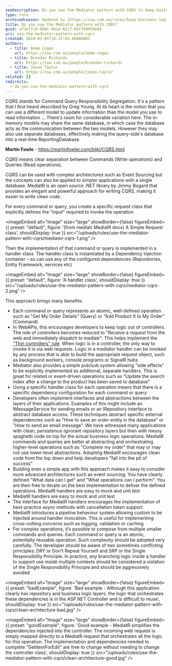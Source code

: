```yaml
---
seoDescription: Do you use the Mediator pattern with CQRS to keep business logic out of your presentation layer and write clean code?
type: rule
archivedreason: Updated to [https://ssw.com.au/rules/keep-business-logic-out-of-the-presentation-layer](/rules/keep-business-logic-out-of-the-presentation-layer)
title: Do you use the Mediator pattern with CQRS?
guid: a71effc0-6b0c-4b1a-82c7-6effb0959ed4
uri: use-the-mediator-pattern-with-cqrs
created: 2019-03-05T16:37:03.0000000Z
authors:
  - title: Adam Cogan
    url: https://ssw.com.au/people/adam-cogan
  - title: Brendan Richards
    url: https://ssw.com.au/people/brendan-richards
  - title: Jason Taylor
    url: https://ssw.com.au/people/jason-taylor
related: []
redirects:
  - do-you-use-the-mediator-pattern-with-cqrs
---
```


CQRS stands for Command Query Responsibility Segregation. It's a pattern that I first heard described by Greg Young. At its heart is the notion that you can use a different model to update information than the model you use to read information
…
There's room for considerable variation here. The in-memory models may share the same database, in which case the database acts as the communication between the two models. However they may also use separate databases, effectively making the query-side's database into a real-time ReportingDatabase.

**Martin Fowle** - <https://martinfowler.com/bliki/CQRS.html>

CQRS means clear separation between Commands (Write operations) and Queries (Read operations).

CQRS can be used with complex architectures such as Event Sourcing but the concepts can also be applied to simpler applications with a single database.
MediatR is an open source .NET library by Jimmy Bogard that provides an elegant and powerful approach for writing CQRS, making it easier to write clean code.

For every command or query, you create a specific request class that explicitly defines the “input” required to invoke the operation.


<imageEmbed
  alt="Image"
  size="large"
  showBorder={false}
  figureEmbed={{
    preset: "default",
    figure: '(from mediatr MediatR docs) A Simple Request class',
    shouldDisplay: true
  }}
  src="/uploads/rules/use-the-mediator-pattern-with-cqrs/mediator-cqrs-1.png"
/>

Then the implementation of that command or query is implemented in a handler class. The handler class is instantiated by a Dependency Injection container – so can use any of the configured dependencies (Repoistories, Entity Framework, services etc)


<imageEmbed
  alt="Image"
  size="large"
  showBorder={false}
  figureEmbed={{
    preset: "default",
    figure: 'A handler class',
    shouldDisplay: true
  }}
  src="/uploads/rules/use-the-mediator-pattern-with-cqrs/mediator-cqrs-2.png"
/>

This approach brings many benefits:

- Each command or query represents an atomic, well-defined operation such as "Get My Order Details" (Query) or "Add Product X to My Order" (Command)
- In WebAPIs, this encourages developers to keep logic out of controllers. The role of controllers becomes reduced to "Receive a request from the web and immediately dispatch to mediatr". This helps implement the ["Thin controllers" rule](/do-you-use-thin-controllers-fat-models-and-dumb-views). When logic is in a controller, the only way to invoke it is via web requests. Logic in a mediator handler can be invoked by any process that is able to build the appropriate request object, such as background workers, console programs or SignalR hubs
- Mediator also provides a simple pub/sub system allowing "side effects" to be explicitly implemented as additional, separate handlers. This is great for related or event-driven operations such as "Update the search index after a change to the product has been saved to database"
- Using a specific handler class for each operation means that there is a specific dependency configuration for each command or query
- Developers often implement interfaces and abstractions between the layers of their applications. Examples of this might include an IMessageService for sending emails or an IRepository interface to abstract database access. These techniques abstract specific external dependencies such as "How to save an order entity in the database" or "How to send an email message". We have witnessed many applications with clean, persistence-ignorant repository layers but then with messy spaghetti code on top for the actual business logic operations. MediatR commands and queries are better at abstracting and orchestrating higher-level operations such as "Complete my order" that may or may not use lower-level abstractions. Adopting MediatR encourages clean code from the top down and help developers "fall into the pit of success"
- Building even a simple app with this approach makes it easy to consider more advanced architectures such as event sourcing. You have clearly defined "What data can I get" and "What operations can I perform". You are then free to iterate on the best implementation to deliver the defined operations. MediatR handlers are easy to mock and unit test
- MediatR handlers are easy to mock and unit test
- The interface for MediatR handlers encourages the implementation of best-practice async methods with cancellation token support.
- MediatR introduces a pipeline behaviour system allowing custom to be injected around handler invocation. This is useful for implementing cross-cutting concerns such as logging, validation or caching
- For complex operations, it’s possible to compose from multiple smaller commands and queries. Each command or query is an atomic, potentially reusable operation. Such complexity should be adopted very carefully. The developer should be aware of two sometimes conflicting principles: DRY or Don't Repeat Yourself and SRP or the Single Responsibility Principle. In practice, any branching logic inside a handler to support use inside multiple contexts should be considered a violation of the Single Responsibility Principle and should be aggressively avoided

<imageEmbed
  alt="Image"
  size="large"
  showBorder={false}
  figureEmbed={{
    preset: "badExample",
    figure: 'Bad example - Although this application clearly has repository and business logic layers, the logic that orchestrates these dependencies is in the ASP.NET Controller and is difficult to reuse',
    shouldDisplay: true
  }}
  src="/uploads/rules/use-the-mediator-pattern-with-cqrs/clean-architecture-bad.jpg"
/>

<imageEmbed
  alt="Image"
  size="large"
  showBorder={false}
  figureEmbed={{
    preset: "goodExample",
    figure: 'Good example - MediatR simplifies the dependencies injected into the controller. The incoming web request is simply mapped directly to a MediatR request that orchestrates all the logic for this operation. The implementation and dependencies needed to complete “GetItemForEdit” are free to change without needing to change the controller class',
    shouldDisplay: true
  }}
  src="/uploads/rules/use-the-mediator-pattern-with-cqrs/clean-architecture-good.jpg"
/>
